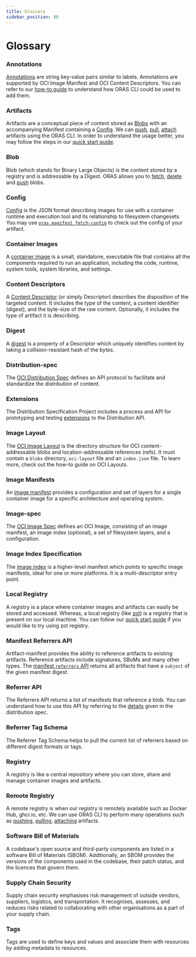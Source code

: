 ```yaml
---
title: Glossary
sidebar_position: 80
---
```


# Glossary

### Annotations

[Annotations](https://github.com/opencontainers/image-spec/blob/main/annotations.md) are string key-value pairs similar to labels. Annotations are supported by OCI Image Manifest and OCI Content Descriptors. You can refer to our [how-to guide](./how_to_guides/manifest_annotations.mdx) to understand how ORAS CLI could be used to add them.

### Artifacts

Artifacts are a conceptual piece of content stored as [Blobs](#blob) with an accompanying Manifest containing a [Config](#config). We can [push](./commands/oras_push.mdx), [pull](./commands/oras_pull.mdx), [attach](./commands/oras_attach.mdx) artifacts using the ORAS CLI. In order to understand the usage better, you may follow the steps in our [quick start guide](./quickstart.mdx).

### Blob

Blob (which stands for Binary Large Objects) is the content stored by a registry and is addressable by a Digest. ORAS allows you to [fetch](./commands/oras_blob_fetch.mdx), [delete](./commands/oras_blob_delete.mdx) and [push](./commands/oras_blob_push.mdx) blobs.

### Config

[Config](https://github.com/opencontainers/image-spec/blob/main/config.md) is the JSON format describing images for use with a container runtime and execution tool and its relationship to filesystem changesets. You may use [`oras manifest fetch-config`](./commands/oras_manifest_fetch-config.mdx) to check out the config of your artifact.

### Container Images

A [container image](https://www.docker.com/resources/what-container/#:~:text=A%20Docker%20container%20image%20is,tools%2C%20system%20libraries%20and%20settings.) is a small, standalone, executable file that contains all the components required to run an application, including the code, runtime, system tools, system libraries, and settings.

### Content Descriptors

A [Content Descriptor](https://github.com/opencontainers/image-spec/blob/main/descriptor.md) (or simply Descriptor) describes the disposition of the targeted content. It includes the type of the content, a content identifier (digest), and the byte-size of the raw content. Optionally, it includes the type of artifact it is describing.

### Digest

A [digest](https://github.com/opencontainers/image-spec/blob/main/descriptor.md#digests) is a property of a Descriptor which uniquely identifies content by taking a collision-resistant hash of the bytes.

### Distribution-spec

The [OCI Distribution Spec](https://github.com/opencontainers/distribution-spec/blob/main/spec.md) defines an API protocol to facilitate and standardize the distribution of content.

### Extensions

The Distribution Specification Project includes a process and API for prototyping and testing [extensions](https://github.com/opencontainers/distribution-spec/blob/main/extensions/README.md) to the Distribution API.

### Image Layout

The [OCI Image Layout](https://github.com/opencontainers/image-spec/blob/main/image-layout.md) is the directory structure for OCI content-addressable blobs and location-addressable references (refs). It must contain a `blobs` directory, `oci-layout` file and an `index.json` file. To learn more, check out the how-to guide on OCI Layouts.

### Image Manifests

An [image manifest](https://github.com/opencontainers/image-spec/blob/main/manifest.md#image-manifest) provides a configuration and set of layers for a single container image for a specific architecture and operating system.

### Image-spec

The [OCI Image Spec](https://github.com/opencontainers/image-spec/blob/main/spec.md) defines an OCI Image, consisting of an image manifest, an image index (optional), a set of filesystem layers, and a configuration.

### Image Index Specification

The [image index](https://github.com/opencontainers/image-spec/blob/main/image-index.md) is a higher-level manifest which points to specific image manifests, ideal for one or more platforms. It is a multi-descriptor entry point.

### Local Registry

A registry is a place where container images and artifacts can easily be stored and accessed. Whereas, a local registry (like [zot](https://zotregistry.io/)) is a registry that is present on our local machine. You can follow our [quick start guide](./quickstart.mdx) if you would like to try using zot registry.

### Manifest Referrers API

Artifact-manifest provides the ability to reference artifacts to existing artifacts. Reference artifacts include signatures, SBoMs and many other types. The [manifest `referrers` API](https://github.com/oras-project/artifacts-spec/blob/main/manifest-referrers-api.md) returns all artifacts that have a `subject` of the given manifest digest.

### Referrer API

The Referrers API returns a list of manifests that reference a blob. You can understand how to use this API by referring to the [details](https://github.com/opencontainers/distribution-spec/blob/main/spec.md#listing-referrers) given in the distribution spec. 

### Referrer Tag Schema

The Referrer Tag Schema helps to pull the current list of referrers based on different digest formats or tags.

### Registry

A registry is like a central repository where you can store, share and manage container images and artifacts.

### Remote Registry

A remote registry is when our registry is remotely available such as Docker Hub, ghcr.io, etc. We can use ORAS CLI to perform many operations such as [pushing](./commands/oras_push.mdx), [pulling](./commands/oras_pull.mdx), [attaching](./commands/oras_attach.mdx) artifacts.

### Software Bill of Materials

A codebase's open source and third-party components are listed in a software Bill of Materials (SBOM). Additionally, an SBOM provides the versions of the components used in the codebase, their patch status, and the licences that govern them. 

### Supply Chain Security

Supply chain security emphasises risk management of outside vendors, suppliers, logistics, and transportation. It recognises, assesses, and reduces risks related to collaborating with other organisations as a part of your supply chain.

### Tags

Tags are used to define keys and values and associate them with resources by adding metadata to resources.